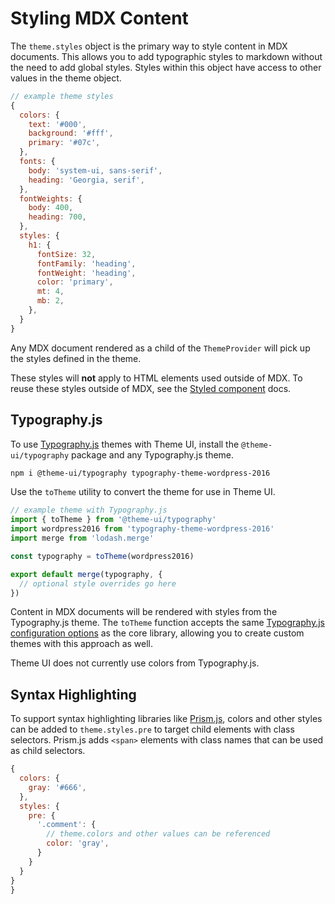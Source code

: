 

# Styling MDX Content

The `theme.styles` object is the primary way to style content in MDX documents.
This allows you to add typographic styles to markdown without the need to add global styles.
Styles within this object have access to other values in the theme object.

```js
// example theme styles
{
  colors: {
    text: '#000',
    background: '#fff',
    primary: '#07c',
  },
  fonts: {
    body: 'system-ui, sans-serif',
    heading: 'Georgia, serif',
  },
  fontWeights: {
    body: 400,
    heading: 700,
  },
  styles: {
    h1: {
      fontSize: 32,
      fontFamily: 'heading',
      fontWeight: 'heading',
      color: 'primary',
      mt: 4,
      mb: 2,
    },
  }
}
```

Any MDX document rendered as a child of the `ThemeProvider` will pick up the styles defined in the theme.

<Note>

These styles will **not** apply to HTML elements used outside of MDX. To reuse these styles outside of MDX, see the [Styled component](/styled) docs.

</Note>

## Typography.js

To use [Typography.js][] themes with Theme UI, install the `@theme-ui/typography` package and any Typography.js theme.

```sh
npm i @theme-ui/typography typography-theme-wordpress-2016
```

Use the `toTheme` utility to convert the theme for use in Theme UI.

```js
// example theme with Typography.js
import { toTheme } from '@theme-ui/typography'
import wordpress2016 from 'typography-theme-wordpress-2016'
import merge from 'lodash.merge'

const typography = toTheme(wordpress2016)

export default merge(typography, {
  // optional style overrides go here
})
```

Content in MDX documents will be rendered with styles from the Typography.js theme.
The `toTheme` function accepts the same [Typography.js configuration options](https://github.com/KyleAMathews/typography.js#configuration) as the core library,
allowing you to create custom themes with this approach as well.

<Note>

Theme UI does not currently use colors from Typography.js.

</Note>

[typography.js]: https://github.com/KyleAMathews/typography.js

## Syntax Highlighting

To support syntax highlighting libraries like [Prism.js][],
colors and other styles can be added to `theme.styles.pre` to target child elements with class selectors.
Prism.js adds `<span>` elements with class names that can be used as child selectors.

[prism.js]: https://github.com/PrismJS/prism

```js
{
  colors: {
    gray: '#666',
  },
  styles: {
    pre: {
      '.comment': {
        // theme.colors and other values can be referenced
        color: 'gray',
      }
    }
  }
}
}
```
